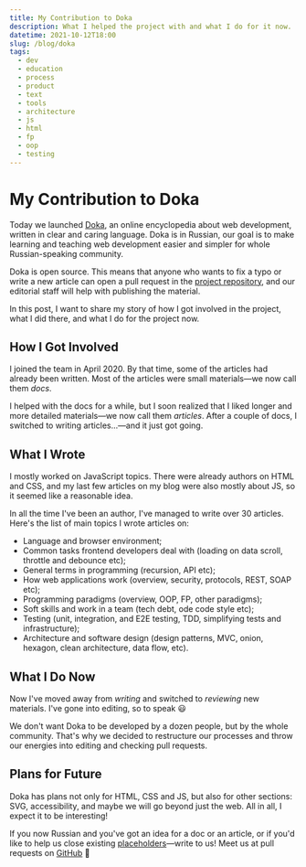 ```yaml
---
title: My Contribution to Doka
description: What I helped the project with and what I do for it now.
datetime: 2021-10-12T18:00
slug: /blog/doka
tags:
  - dev
  - education
  - process
  - product
  - text
  - tools
  - architecture
  - js
  - html
  - fp
  - oop
  - testing
---
```


# My Contribution to Doka

Today we launched [Doka](https://doka.guide), an online encyclopedia about web development, written in clear and caring language. Doka is in Russian, our goal is to make learning and teaching web development easier and simpler for whole Russian-speaking community.

Doka is open source. This means that anyone who wants to fix a typo or write a new article can open a pull request in the [project repository](https://github.com/doka-guide/content), and our editorial staff will help with publishing the material.

In this post, I want to share my story of how I got involved in the project, what I did there, and what I do for the project now.

## How I Got Involved

I joined the team in April 2020. By that time, some of the articles had already been written. Most of the articles were small materials—we now call them _docs_.

I helped with the docs for a while, but I soon realized that I liked longer and more detailed materials—we now call them _articles_. After a couple of docs, I switched to writing articles...—and it just got going.

## What I Wrote

I mostly worked on JavaScript topics. There were already authors on HTML and CSS, and my last few articles on my blog were also mostly about JS, so it seemed like a reasonable idea.

In all the time I've been an author, I've managed to write over 30 articles. Here's the list of main topics I wrote articles on:

- Language and browser environment;
- Common tasks frontend developers deal with (loading on data scroll, throttle and debounce etc);
- General terms in programming (recursion, API etc);
- How web applications work (overview, security, protocols, REST, SOAP etc);
- Programming paradigms (overview, OOP, FP, other paradigms);
- Soft skills and work in a team (tech debt, ode code style etc);
- Testing (unit, integration, and E2E testing, TDD, simplifying tests and infrastructure);
- Architecture and software design (design patterns, MVC, onion, hexagon, clean architecture, data flow, etc).

## What I Do Now

Now I've moved away from _writing_ and switched to _reviewing_ new materials. I've gone into editing, so to speak 😃

We don't want Doka to be developed by a dozen people, but by the whole community. That's why we decided to restructure our processes and throw our energies into editing and checking pull requests.

## Plans for Future

Doka has plans not only for HTML, CSS and JS, but also for other sections: SVG, accessibility, and maybe we will go beyond just the web. All in all, I expect it to be interesting!

If you now Russian and you've got an idea for a doc or an article, or if you'd like to help us close existing [placeholders](https://github.com/doka-guide/content/issues)—write to us! Meet us at pull requests on [GitHub](https://github.com/doka-guide/content) 👋
